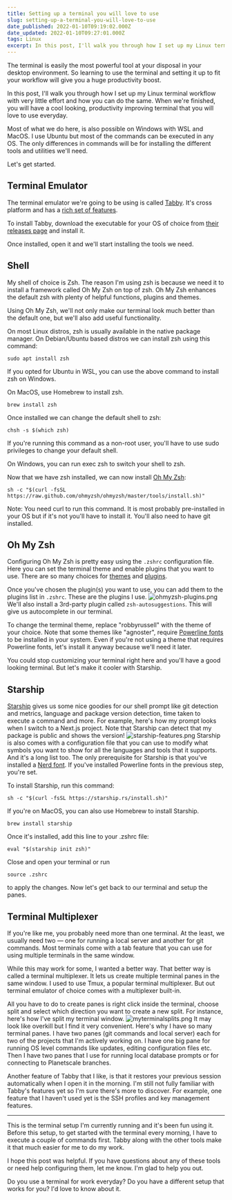 ```yaml
---
title: Setting up a terminal you will love to use
slug: setting-up-a-terminal-you-will-love-to-use
date_published: 2022-01-10T09:19:02.000Z
date_updated: 2022-01-10T09:27:01.000Z
tags: Linux
excerpt: In this post, I'll walk you through how I set up my Linux terminal workflow with very little effort and how you can do the same.
---
```


The terminal is easily the most powerful tool at your disposal in your desktop environment. So learning to use the terminal and setting it up to fit your workflow will give you a huge productivity boost.

In this post, I'll walk you through how I set up my Linux terminal workflow with very little effort and how you can do the same. When we're finished, you will have a cool looking, productivity improving terminal that you will love to use everyday.

Most of what we do here, is also possible on Windows with WSL and MacOS. I use Ubuntu but most of the commands can be executed in any OS. The only differences in commands will be for installing the different tools and utilities we'll need.

Let's get started.

## Terminal Emulator

The terminal emulator we're going to be using is called [Tabby](https://tabby.sh). It's cross platform and has a [rich set of features](https://tabby.sh/about/features).

To install Tabby, download the executable for your OS of choice from [their releases page](https://github.com/Eugeny/tabby/releases) and install it.

Once installed, open it and we'll start installing the tools we need.

## Shell

My shell of choice is Zsh. The reason I'm using zsh is because we need it to install a framework called Oh My Zsh on top of zsh. Oh My Zsh enhances the default zsh with plenty of helpful functions, plugins and themes.

Using Oh My Zsh, we'll not only make our terminal look much better than the default one, but we'll also add useful functionality.

On most Linux distros, zsh is usually available in the native package manager. On Debian/Ubuntu based distros we can install zsh using this command:

    sudo apt install zsh

If you opted for Ubuntu in WSL, you can use the above command to install zsh on Windows.

On MacOS, use Homebrew to install zsh.

    brew install zsh

Once installed we can change the default shell to zsh:

    chsh -s $(which zsh)

If you're running this command as a non-root user, you'll have to use sudo privileges to change your default shell.

On Windows, you can run exec zsh to switch your shell to zsh.

Now that we have zsh installed, we can now install [Oh My Zsh](https://github.com/ohmyzsh/ohmyzsh):

    sh -c "$(curl -fsSL https://raw.github.com/ohmyzsh/ohmyzsh/master/tools/install.sh)"

Note: You need curl to run this command. It is most probably pre-installed in your OS but if it's not you'll have to install it. You'll also need to have git installed.

## Oh My Zsh

Configuring Oh My Zsh is pretty easy using the `.zshrc` configuration file. Here you can set the terminal theme and enable plugins that you want to use. There are so many choices for [themes](https://github.com/ohmyzsh/ohmyzsh/wiki/Themes) and [plugins](https://github.com/ohmyzsh/ohmyzsh/wiki/Plugins).

Once you've chosen the plugin(s) you want to use, you can add them to the plugins list in `.zshrc`. These are the plugins I use.
![ohmyzsh-plugins.png](https://cdn.hashnode.com/res/hashnode/image/upload/v1641805700409/94VdXq4Cc.png)
We'll also install a 3rd-party plugin called `zsh-autosuggestions`. This will give us autocomplete in our terminal.

To change the terminal theme, replace "robbyrussell" with the theme of your choice. Note that some themes like "agnoster", require [Powerline fonts](https://github.com/powerline/fonts) to be installed in your system. Even if you're not using a theme that requires Powerline fonts, let's install it anyway because we'll need it later.

You could stop customizing your terminal right here and you'll have a good looking terminal. But let's make it cooler with Starship.

## Starship

[Starship](https://starship.rs) gives us some nice goodies for our shell prompt like git detection and metrics, language and package version detection, time taken to execute a command and more. For example, here's how my prompt looks when I switch to a Next.js project. Note that Starship can detect that my package is public and shows the version!
![starship-features.png](https://cdn.hashnode.com/res/hashnode/image/upload/v1641805745664/VxQCJHEmd.png)
Starship is also comes with a configuration file that you can use to modify what symbols you want to show for all the languages and tools that it supports. And it's a long list too. The only prerequisite for Starship is that you've installed a [Nerd font](https://www.nerdfonts.com/). If you've installed Powerline fonts in the previous step, you're set.

To install Starship, run this command:

    sh -c "$(curl -fsSL https://starship.rs/install.sh)"

If you're on MacOS, you can also use Homebrew to install Starship.

    brew install starship

Once it's installed, add this line to your .zshrc file:

    eval "$(starship init zsh)"

Close and open your terminal or run

    source .zshrc

to apply the changes. Now let's get back to our terminal and setup the panes.

## Terminal Multiplexer

If you're like me, you probably need more than one terminal. At the least, we usually need two — one for running a local server and another for git commands. Most terminals come with a tab feature that you can use for using multiple terminals in the same window.

While this may work for some, I wanted a better way. That better way is called a terminal multiplexer. It lets us create multiple terminal panes in the same window. I used to use Tmux, a popular terminal multiplexer. But out terminal emulator of choice comes with a multiplexer built-in.

All you have to do to create panes is right click inside the terminal, choose split and select which direction you want to create a new split. For instance, here's how I've split my terminal window.
![myterminalsplits.png](https://cdn.hashnode.com/res/hashnode/image/upload/v1641805831010/yvIQkxXNr.png)
It may look like overkill but I find it very convenient. Here's why I have so many terminal panes. I have two panes (git commands and local server) each for two of the projects that I'm actively working on. I have one big pane for running OS level commands like updates, editing configuration files etc. Then I have two panes that I use for running local database prompts or for connecting to Planetscale branches.

Another feature of Tabby that I like, is that it restores your previous session automatically when I open it in the morning. I'm still not fully familiar with Tabby's features yet so I'm sure there's more to discover. For example, one feature that I haven't used yet is the SSH profiles and key management features.

---

This is the terminal setup I'm currently running and it's been fun using it. Before this setup, to get started with the terminal every morning, I have to execute a couple of commands first. Tabby along with the other tools make it that much easier for me to do my work.

I hope this post was helpful. If you have questions about any of these tools or need help configuring them, let me know. I'm glad to help you out.

Do you use a terminal for work everyday? Do you have a different setup that works for you? I'd love to know about it.
